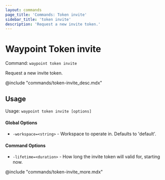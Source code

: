 ```yaml
---
layout: commands
page_title: 'Commands: Token invite'
sidebar_title: 'token invite'
description: 'Request a new invite token.'
---
```


# Waypoint Token invite

Command: `waypoint token invite`

Request a new invite token.

@include "commands/token-invite_desc.mdx"

## Usage

Usage: `waypoint token invite [options]`

#### Global Options

- `-workspace=<string>` - Workspace to operate in. Defaults to 'default'.

#### Command Options

- `-lifetime=<duration>` - How long the invite token will valid for, starting now.

@include "commands/token-invite_more.mdx"
